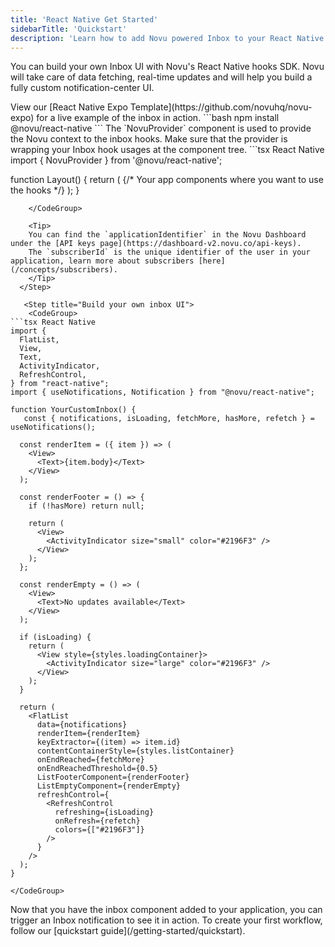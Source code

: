 ```yaml
---
title: 'React Native Get Started'
sidebarTitle: 'Quickstart'
description: 'Learn how to add Novu powered Inbox to your React Native app'
---
```


You can build your own Inbox UI with Novu's React Native hooks SDK. Novu will take care of data fetching, real-time updates and will help you build a fully custom notification-center UI.

<Tip>
View our [React Native Expo Template](https://github.com/novuhq/novu-expo) for a live example of the inbox in action.
</Tip>

<Steps>
  <Step title="Install the React Native hooks SDK">
  ```bash
  npm install @novu/react-native
  ```
  </Step>
  <Step title="Add the Novu provider to your react-native file">
    The `NovuProvider` component is used to provide the Novu context to the inbox hooks. Make sure that the provider is wrapping your Inbox hook usages at the component tree.
    <CodeGroup>
```tsx React Native
import { NovuProvider } from '@novu/react-native';

function Layout() {
  return (
     <NovuProvider
      subscriberId="YOUR_SUBSCRIBER_ID"
      applicationIdentifier="YOUR_APPLICATION_IDENTIFIER"
    >
      {/* Your app components where you want to use the hooks */}
      <YourCustomInbox />
    </NovuProvider>
  );
}
```
    </CodeGroup>

    <Tip>
    You can find the `applicationIdentifier` in the Novu Dashboard under the [API keys page](https://dashboard-v2.novu.co/api-keys).
    The `subscriberId` is the unique identifier of the user in your application, learn more about subscribers [here](/concepts/subscribers).
    </Tip>
  </Step>

   <Step title="Build your own inbox UI">
    <CodeGroup>
```tsx React Native
import {
  FlatList,
  View,
  Text,
  ActivityIndicator,
  RefreshControl,
} from "react-native";
import { useNotifications, Notification } from "@novu/react-native";

function YourCustomInbox() {
   const { notifications, isLoading, fetchMore, hasMore, refetch } = useNotifications();

  const renderItem = ({ item }) => (  
    <View>
      <Text>{item.body}</Text>
    </View>
  );

  const renderFooter = () => {
    if (!hasMore) return null;

    return (
      <View>
        <ActivityIndicator size="small" color="#2196F3" />
      </View>
    );
  };

  const renderEmpty = () => (
    <View>
      <Text>No updates available</Text>
    </View>
  );

  if (isLoading) {
    return (
      <View style={styles.loadingContainer}>
        <ActivityIndicator size="large" color="#2196F3" />
      </View>
    );
  }

  return (
    <FlatList
      data={notifications}
      renderItem={renderItem}
      keyExtractor={(item) => item.id}
      contentContainerStyle={styles.listContainer}
      onEndReached={fetchMore}
      onEndReachedThreshold={0.5}
      ListFooterComponent={renderFooter}
      ListEmptyComponent={renderEmpty}
      refreshControl={
        <RefreshControl
          refreshing={isLoading}
          onRefresh={refetch}
          colors={["#2196F3"]}
        />
      }
    />
  );
}
```
    </CodeGroup>
  </Step>

  <Step title="Trigger a notification">
    Now that you have the inbox component added to your application, you can trigger an Inbox notification to see it in action.
    To create your first workflow, follow our [quickstart guide](/getting-started/quickstart).
  </Step>
</Steps>


